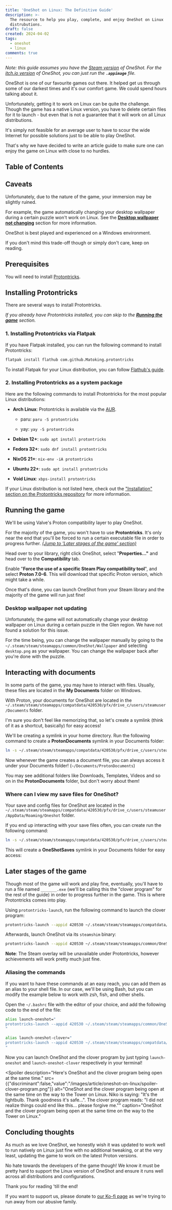 ```yaml
---
title: 'OneShot on Linux: The Definitive Guide'
description: >-
  The resource to help you play, complete, and enjoy OneShot on Linux
  distrubutions.
draft: false
created: 2024-04-02
tags:
  - oneshot
  - linux
comments: true
---
```

*Note: this guide assumes you have the *[*Steam version*](https://store.steampowered.com/app/420530/OneShot/)* of OneShot.*
*For the *[*itch.io version*](https://futurecat.itch.io/oneshot)* of OneShot, you can just run the ****`.appimage`**** file.*

OneShot is one of our favourite games out there. It helped get us through some of our darkest times and it's our comfort game. We could spend hours talking about it.

Unfortunately, getting it to work on Linux can be quite the challenge. Though the game has a native Linux version, you have to delete certain files for it to launch - but even that is not a guarantee that it will work on all Linux distributions.

It's simply not feasible for an average user to have to scour the wide Internet for possible solutions just to be able to play OneShot.

That's why we have decided to write an article guide to make sure one can enjoy the game on Linux with close to no hurdles.

## Table of Contents

## Caveats

Unfortunately, due to the nature of the game, your immersion may be slightly ruined.

For example, the game automatically changing your desktop wallpaper during a certain puzzle won't work on Linux. See the **[Desktop wallpaper not changing](#desktop-wallpaper-not-updating)** section for more information.

OneShot is best played and experienced on a Windows environment.

If you don't mind this trade-off though or simply don't care, keep on reading.

## Prerequisites

You will need to install [Protontricks](https://github.com/Matoking/protontricks).

## Installing Protontricks

There are several ways to install Protontricks.

*If you already have Protontricks installed, you can skip to the **[Running the game](#running-the-game)** section.*

### 1. Installing Protontricks via Flatpak

If you have Flatpak installed, you can run the following command to install Protontricks:

```bash title="Terminal"
flatpak install flathub com.github.Matoking.protontricks
```

To install Flatpak for your Linux distribution, you can follow [Flathub's guide](https://flathub.org/setup).

### 2. Installing Protontricks as a system package

Here are the following commands to install Protontricks for the most popular Linux distributions:

* **Arch Linux**: Protontricks is available via the [AUR](https://aur.archlinux.org/packages/protontricks).

  * paru: `paru -S protontricks`

  * yay: `yay -S protontricks`

* **Debian 12+**: `sudo apt install protontricks`

* **Fedora 32+**: `sudo dnf install protontricks`

* **NixOS 21+**: `nix-env -iA protontricks`

* **Ubuntu 22+**: `sudo apt install protontricks`

* **Void Linux**: `xbps-install protontricks`

If your Linux distribution is not listed here, check out the ["Installation" section on the Protontricks repository](https://github.com/Matoking/protontricks?tab=readme-ov-file#installation) for more information.

## Running the game

We'll be using Valve's Proton compatibility layer to play OneShot.

For the majority of the game, you won't have to use **Protontricks**. It's only near the end that you'll be forced to run a certain executable file in order to progress further. [*(Jump to 'Later stages of the game' section)*](#later-stages-of-the-game)

Head over to your library, right click OneShot, select "**Properties..."** and head over to the **Compatibility** tab.

Enable "**Force the use of a specific Steam Play compatibility tool**", and select **Proton 7.0-6**. This will download that specific Proton version, which might take a while.

<Caption src={{"discriminant":false,"value":"/images/article/oneshot-on-linux/compatibility-tab.png"}} alt="Compatibility tab for OneShot with Proton version 7.0-6 being selected." caption="Compatibility tab for OneShot.">
  Once that's done, you can launch OneShot from your Steam library and the majority of the game will run just fine!
</Caption>

### Desktop wallpaper not updating

Unfortunately, the game will not automatically change your desktop wallpaper on Linux during a certain puzzle in the Glen region. We have not found a solution for this issue.

For the time being, you can change the wallpaper manually by going to the `~/.steam/steam/steamapps/common/OneShot/Wallpaper` and selecting `desktop.png` as your wallpaper. You can change the wallpaper back after you're done with the puzzle.

## Interacting with documents

In some parts of the game, you may have to interact with files. Usually, these files are located in the **My Documents** folder on Windows.

With Proton, your documents for OneShot are located in the `~/.steam/steam/steamapps/compatdata/420530/pfx/drive_c/users/steamuser/Documents` folder.

I'm sure you don't feel like memorizing that, so let's create a symlink (think of it as a shortcut, basically) for easy access!

We'll be creating a symlink in your home directory.
Run the following command to create a **ProtonDocuments** symlink in your Documents folder:

```bash title="Terminal"
ln -s ~/.steam/steam/steamapps/compatdata/420530/pfx/drive_c/users/steamuser/Documents ~/Documents/ProtonDocuments
```

Now whenever the game creates a document file, you can always access it under your Documents folder! (`~/Documents/ProtonDocuments`)

<Caption src={{"discriminant":false,"value":"/images/article/oneshot-on-linux/protondocuments.png"}} alt="GNOME File Explorer (Nautilus) showing the ProtonDocuments symlink in your home directory's Documents folder." caption="The ProtonDocuments symlink in your home directory's Documents folder.">

</Caption>

You may see additional folders like Downloads, Templates, Videos and so on in the **ProtonDocuments** folder, but don't worry about them!

### Where can I view my save files for OneShot?

Your save and config files for OneShot are located in the `~/.steam/steam/steamapps/compatdata/420530/pfx/drive_c/users/steamuser/AppData/Roaming/Oneshot` folder.

If you end up interacting with your save files often, you can create run the following command:

```bash title="Terminal"
ln -s ~/.steam/steam/steamapps/compatdata/420530/pfx/drive_c/users/steamuser/AppData/Roaming/Oneshot ~/Documents/OneShotSaves
```

This will create a **OneShotSaves** symlink in your Documents folder for easy access:

<Caption src={{"discriminant":false,"value":"/images/article/oneshot-on-linux/oneshotsaves.png"}} alt="The OneShotSaves symlink in your home directory's Documents folder. It contains your save files for OneShot, as well as some configuration files." caption="The OneShotSaves symlink in your home directory's Documents folder. It contains your save files for OneShot, as well as some configuration files.">

</Caption>

## Later stages of the game

Though most of the game will work and play fine, eventually, you'll have to run a file named `_______.exe` (we'll be calling this the "clover program" for the rest of the guide) in order to progress further in the game. This is where Protontricks comes into play.

Using `protontricks-launch`, run the following command to launch the clover program:

```bash title="Terminal"
protontricks-launch --appid 420530 ~/.steam/steam/steamapps/compatdata/420530/pfx/drive_c/users/steamuser/Documents/My\ Games/Oneshot/_______.exe
```

Afterwards, launch OneShot via its `steamshim` binary:

```bash title="Terminal"
protontricks-launch --appid 420530 ~/.steam/steam/steamapps/common/OneShot/steamshim.exe
```

**Note**: The Steam overlay will be unavailable under Protontricks, however achievements will work pretty much just fine.

### Aliasing the commands

If you want to have these commands at an easy reach, you can add them as an alias to your shell file. In our case, we'll be using Bash, but you can modify the example below to work with zsh, fish, and other shells.

Open the `~/.bashrc` file with the editor of your choice, and add the following code to the end of the file:

```sh title=".bashrc"
alias launch-oneshot="
protontricks-launch --appid 420530 ~/.steam/steam/steamapps/common/OneShot/steamshim.exe
"

alias launch-oneshot-clover="
protontricks-launch --appid 420530 ~/.steam/steam/steamapps/compatdata/420530/pfx/drive_c/users/steamuser/Documents/My\ Games/Oneshot/_______.exe
"
```

Now you can launch OneShot and the clover program by just typing `launch-oneshot` and `launch-oneshot-clover` respectively in your terminal!

<Spoiler
  description="Here's OneShot and the clover program being open at the same time."
  src={{"discriminant":false,"value":"/images/article/oneshot-on-linux/spoiler-clover-program.png"}}
  alt="OneShot and the clover program being open at the same time on the way to the Tower on Linux.
Niko is saying: &#x22;It's the lightbulb. Thank goodness it's safe...&#x22;.
The clover program reads: &#x22;I did not realize things could end like this... please forgive me.&#x22;"
  caption="OneShot and the clover program being open at the same time on the way to the Tower on Linux."
>

</Spoiler>

## Concluding thoughts

As much as we love OneShot, we honestly wish it was updated to work well to run natively on Linux just fine with no additional tweaking, or at the very least, updating the game to work on the latest Proton versions.

No hate towards the developers of the game though! We know it must be pretty hard to support the Linux version of OneShot and ensure it runs well across all distributions and configurations.

Thank you for reading 'till the end!

If you want to support us, please donate to [our Ko-fi page](https://ko-fi.com/solelychloe) as we're trying to run away from our abusive family.
